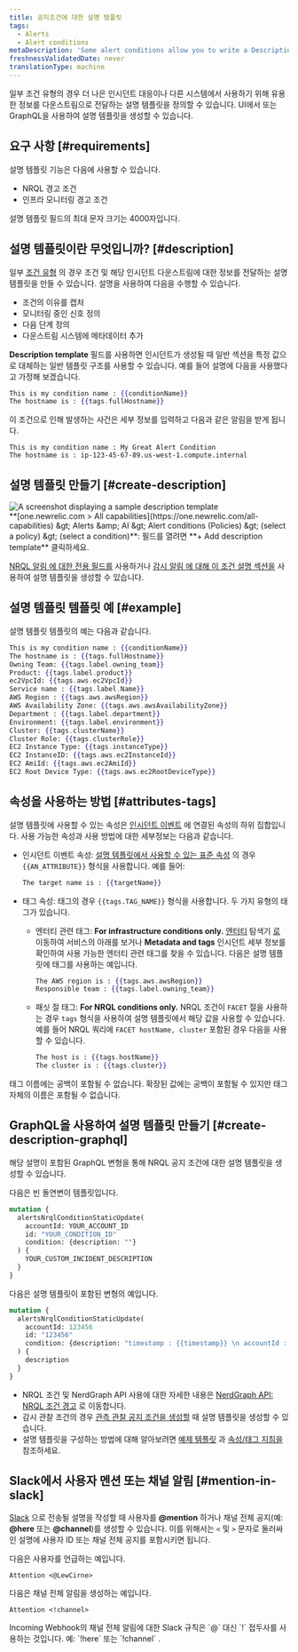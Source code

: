 ```yaml
---
title: 공지조건에 대한 설명 템플릿
tags:
  - Alerts
  - Alert conditions
metaDescription: 'Some alert conditions allow you to write a Description, which adds context to your incidents and notifications.'
freshnessValidatedDate: never
translationType: machine
---
```


일부 조건 유형의 경우 더 나은 인시던트 대응이나 다른 시스템에서 사용하기 위해 유용한 정보를 다운스트림으로 전달하는 설명 템플릿을 정의할 수 있습니다. UI에서 또는 GraphQL을 사용하여 설명 템플릿을 생성할 수 있습니다.

## 요구 사항 [#requirements]

설명 템플릿 기능은 다음에 사용할 수 있습니다.

* NRQL 경고 조건
* 인프라 모니터링 경고 조건

설명 템플릿 필드의 최대 문자 크기는 4000자입니다.

## 설명 템플릿이란 무엇입니까? [#description]

일부 [조건 유형](#requirements) 의 경우 조건 및 해당 인시던트 다운스트림에 대한 정보를 전달하는 설명 템플릿을 만들 수 있습니다. 설명을 사용하여 다음을 수행할 수 있습니다.

* 조건의 이유를 캡처
* 모니터링 중인 신호 정의
* 다음 단계 정의
* 다운스트림 시스템에 메타데이터 추가

<DNT>**Description template**</DNT> 필드를 사용하면 인시던트가 생성될 때 일반 섹션을 특정 값으로 대체하는 일반 템플릿 구조를 사용할 수 있습니다. 예를 들어 설명에 다음을 사용했다고 가정해 보겠습니다.

```handlebars
This is my condition name : {{conditionName}}
The hostname is : {{tags.fullHostname}}
```

이 조건으로 인해 발생하는 사건은 세부 정보를 입력하고 다음과 같은 알림을 받게 됩니다.

```
This is my condition name : My Great Alert Condition
The hostname is : ip-123-45-67-89.us-west-1.compute.internal
```

## 설명 템플릿 만들기 [#create-description]

<img title="description template" alt="A screenshot displaying a sample description template" src="/images/alerts_screenshot-full_custom-incident-description-alerts.webp" />

<figcaption>
  <DNT>**[one.newrelic.com &gt; All capabilities](https://one.newrelic.com/all-capabilities) &amp;gt; Alerts &amp;amp; AI &amp;gt; Alert conditions (Policies) &amp;gt; (select a policy) &amp;gt; (select a condition)**</DNT>: 필드를 열려면 <DNT>**+ Add description template**</DNT> 클릭하세요.
</figcaption>

[NRQL 알림 에 대한 전용 필드를](/docs/alerts-applied-intelligence/new-relic-alerts/alert-conditions/create-nrql-alert-conditions/) 사용하거나 [감시 알림 에 대해 이 조건 설명 섹션을](/docs/infrastructure/new-relic-infrastructure/infrastructure-alert-conditions/infrastructure-alerts-add-edit-or-view-host-alert-information/) 사용하여 설명 템플릿을 생성할 수 있습니다.

## 설명 템플릿 템플릿 예 [#example]

설명 템플릿 템플릿의 예는 다음과 같습니다.

```handlebars
This is my condition name : {{conditionName}}
The hostname is : {{tags.fullHostname}}
Owning Team: {{tags.label.owning_team}}
Product: {{tags.label.product}}
ec2VpcId: {{tags.aws.ec2VpcId}}
Service name : {{tags.label.Name}}
AWS Region : {{tags.aws.awsRegion}}
AWS Availability Zone: {{tags.aws.awsAvailabilityZone}}
Department : {{tags.label.department}}
Environment: {{tags.label.environment}}
Cluster: {{tags.clusterName}}
Cluster Role: {{tags.clusterRole}}
EC2 Instance Type: {{tags.instanceType}}
EC2 InstanceID: {{tags.aws.ec2InstanceId}}
EC2 AmiId: {{tags.aws.ec2AmiId}}
EC2 Root Device Type: {{tags.aws.ec2RootDeviceType}}
```

## 속성을 사용하는 방법 [#attributes-tags]

설명 템플릿에 사용할 수 있는 속성은 [인시던트 이벤트](/docs/alerts-applied-intelligence/new-relic-alerts/advanced-alerts/understand-technical-concepts/incident-event-attributes) 에 연결된 속성의 하위 집합입니다. 사용 가능한 속성과 사용 방법에 대한 세부정보는 다음과 같습니다.

* 인시던트 이벤트 속성: [설명 템플릿에서 사용할 수 있는 표준 속성](/docs/alerts-applied-intelligence/new-relic-alerts/advanced-alerts/understand-technical-concepts/incident-event-attributes) 의 경우 `{{AN_ATTRIBUTE}}` 형식을 사용합니다. 예를 들어:

  ```handlebars
  The target name is : {{targetName}}
  ```

* 태그 속성: 태그의 경우 `{{tags.TAG_NAME}}` 형식을 사용합니다. 두 가지 유형의 태그가 있습니다.

  * 엔터티 관련 태그: <DNT>**For infrastructure conditions only.**</DNT> [엔터티](/docs/new-relic-one/use-new-relic-one/ui-data/new-relic-one-entity-explorer-view-performance-across-apps-services-hosts) 탐색기 [로](/docs/new-relic-one/use-new-relic-one/core-concepts/tagging-use-tags-organize-group-what-you-monitor#) 이동하여 서비스의 아래를 보거나 <DNT>**Metadata and tags**</DNT> 인시던트 세부 정보를 확인하여 사용 가능한 엔터티 관련 태그를 찾을 수 있습니다. 다음은 설명 템플릿에 태그를 사용하는 예입니다.

    ```handlebars
    The AWS region is : {{tags.aws.awsRegion}}
    Responsible team : {{tags.label.owning_team}}
    ```

  * 패싯 절 태그: <DNT>**For NRQL conditions only.**</DNT> NRQL 조건이 `FACET` 절을 사용하는 경우 `tags` 형식을 사용하여 설명 템플릿에서 해당 값을 사용할 수 있습니다. 예를 들어 NRQL 쿼리에 `FACET hostName, cluster` 포함된 경우 다음을 사용할 수 있습니다.

    ```handlebars
    The host is : {{tags.hostName}}
    The cluster is : {{tags.cluster}}
    ```

태그 이름에는 공백이 포함될 수 없습니다. 확장된 값에는 공백이 포함될 수 있지만 태그 자체의 이름은 포함될 수 없습니다.

## GraphQL을 사용하여 설명 템플릿 만들기 [#create-description-graphql]

해당 설명이 포함된 GraphQL 변형을 통해 NRQL 공지 조건에 대한 설명 템플릿을 생성할 수 있습니다.

다음은 빈 돌연변이 템플릿입니다.

```graphql
mutation {
  alertsNrqlConditionStaticUpdate(
    accountId: YOUR_ACCOUNT_ID
    id: "YOUR_CONDITION_ID"
    condition: {description: ""}
  ) {
    YOUR_CUSTOM_INCIDENT_DESCRIPTION
  }
}
```

다음은 설명 템플릿이 포함된 변형의 예입니다.

```graphql
mutation {
  alertsNrqlConditionStaticUpdate(
    accountId: 123456
    id: "123456"
    condition: {description: "timestamp : {{timestamp}} \n accountId : {{accountId}} \n type : {{type}} \n event : {{event}} \n description : {{description}} \n policyId : {{policyId}} \n policyName: {{policyName}} \n conditionName : {{conditionName}} \n conditionId : {{conditionId}} \n product : {{product}} \n conditionType : {{conditionType}} \n RunbookUrl : {{runbookUrl}} \n nrqlQuery : {{nrqlQuery}} \n nrqlEventType : {{nrqlEventType}} \n targetID : {{targetId}} \n targetName : {{targetName}} \n commandLine : {{tags.commandLine}} \n entityGuid : {{tags.entityGuid}} \n entityName : {{tags.entityName}} \n fullHostname : {{tags.fullHostname}} \n instanceType : {{tags.instanceType}} \n processDisplayName : {{tags.processDisplayName}}"}
  ) {
    description
  }
}
```

* NRQL 조건 및 NerdGraph API 사용에 대한 자세한 내용은 [NerdGraph API: NRQL 조건 경고](/docs/alerts/alerts-nerdgraph/nerdgraph-examples/nerdgraph-api-alerts-nrql-conditions) 로 이동합니다.
* 감시 관찰 조건의 경우 [관측 관찰 공지 조건을 생성할](/docs/infrastructure/new-relic-infrastructure/infrastructure-alert-conditions/infrastructure-alerts-add-edit-or-view-host-alert-information) 때 설명 템플릿을 생성할 수 있습니다.
* 설명 템플릿을 구성하는 방법에 대해 알아보려면 [예제 템플릿](#example) 과 [속성/태그 지침을](#attributes-tags) 참조하세요.

## Slack에서 사용자 멘션 또는 채널 알림 [#mention-in-slack]

[Slack](/docs/alerts-applied-intelligence/new-relic-alerts/alert-notifications/notification-channels-control-where-send-alerts#slack) 으로 전송될 설명을 작성할 때 사용자를 <DNT>**@mention**</DNT> 하거나 채널 전체 공지(예: <DNT>**@here**</DNT> 또는 <DNT>**@channel**</DNT>)를 생성할 수 있습니다. 이를 위해서는 `<` 및 `>` 문자로 둘러싸인 설명에 사용자 ID 또는 채널 전체 공지를 포함시키면 됩니다.

다음은 사용자를 언급하는 예입니다.

```
Attention <@LewCirne>
```

다음은 채널 전체 알림을 생성하는 예입니다.

```
Attention <!channel>
```

<Callout variant="important">
  Incoming Webhook의 채널 전체 알림에 대한 Slack 규칙은 `@` 대신 `!` 접두사를 사용하는 것입니다. 예: `!here` 또는 `!channel` .
</Callout>